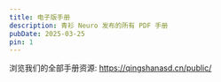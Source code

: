 ```yaml
---
title: 电子版手册
description: 青衫 Neuro 发布的所有 PDF 手册
pubDate: 2025-03-25
pin: 1
---
```


<div className="grid grid-cols-1 md:grid-cols-2 gap-6 mb-12">
  <CardCustom
    icon="ri-book-2-line"
    iconColor="text-lime-700"
    iconBg="bg-lime-100"
    title="初识神经多样性指南"
    description="带你走进8亿NS(神经多样性)的世界——23年9月发布"
    link="/assets/pdf/初识神经多样性指南.pdf"
  />

  <CardCustom
    icon="ri-book-2-line"
    iconColor="text-emerald-700"
    iconBg="bg-emerald-100"
    title="独立生活能力指南"
    description="独立生活能力清单电子书 Checklist——23年7月发布"
    link="/assets/pdf/独立生活能力清单.pdf"
  />

  <CardCustom
    icon="ri-book-2-line"
    iconColor="text-green-700"
    iconBg="bg-green-100"
    title="成年DCD人士生活指南"
    description="与发育协调性障碍共同生活——21年9月发布"
    link="/assets/pdf/与DCD共同生活.pdf"
  />
</div>

浏览我们的全部手册资源: https://qingshanasd.cn/public/
